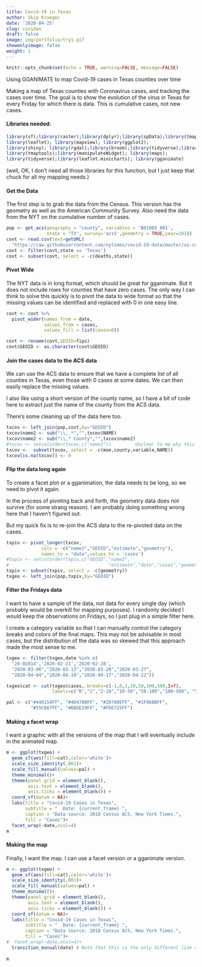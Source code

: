 ```yaml
---
title: Covid-19 in Texas
author: Skip Krueger
date: '2020-04-25'
slug: covidan
draft: false
image: img/portfolio/try1.gif
showonlyimage: false
weight: 1
---
```


```r
knitr::opts_chunk$set(echo = TRUE, warning=FALSE, message=FALSE)
```

Using GGANIMATE to map Covid-19 cases in Texas counties over time
<!--more-->

Making a map of Texas counties with Coronavirus cases, and tracking the cases over time. The goal is to show the evolution of the virus in Texas for every Friday for which there is data. This is cumulative cases, not new cases.


#### Libraries needed:

``` r
library(sf);library(raster);library(dplyr);library(spData);library(tmap);
library(leaflet); library(mapview); library(ggplot2); 
library(shiny); library(rgdal);library(broom);library(tidyverse);library(tigris); library(rgdal);library(htmltools);library(viridis); library(raster);library(sp);library(RCurl);library(tidycensus);
library(tmaptools);library(manipulateWidget); library(maps); 
library(tidyverse);library(leaflet.minicharts); library(gganimate)

```

(well, OK, I don't need all those libraries for this function, but I just keep that chuck for all my mapping needs.)



#### Get the Data

The first step is to grab the data from the Census. This version has the geometry as well as the American Community Survey. Also need the data from the NYT on the cumulative number of cases.

```r

pop <- get_acs(geography = "county", variables = 'B01003_001', 
               state = "TX", survey='acs5',geometry = TRUE,year=2018) 
covt <- read.csv(text=getURL(
  "https://raw.githubusercontent.com/nytimes/covid-19-data/master/us-counties.csv"))
covt <- filter(covt,state == 'Texas')
covt <- subset(covt, select = -c(deaths,state))

```

#### Pivot Wide

The NYT data is in long format, which should be great for gganimate. But it does not include rows for counties that have zero cases. The only way I can think to solve this quickly is to pivot the data to wide format so that the missing values can be identified and replaced with 0 in one easy line.

```r

covt <- covt %>% 
  pivot_wider(names_from = date,
              values_from = cases,
              values_fill = list(cases=0))

covt <- rename(covt,GEOID=fips)
covt$GEOID <- as.character(covt$GEOID)

```

#### Join the cases data to the ACS data

We can use the ACS data to ensure that we have a complete list of all counties in Texas, even those with 0 cases at some dates. We can then easily replace the missing values.

I also like using a short version of the county name, so I have a bit of code here to extract just the name of the county from the ACS data.

There's some cleaning up of the data here too.

```r

txcov <- left_join(pop,covt,by="GEOID")
txcov$name2 <- sub("\\,.*","",txcov$NAME)
txcov$name2 <- sub("\\,* County","",txcov$name2)
#txcov <- setcolorder(txcov,c("name2"))         Unclear to me why this doesn't work
txcov <-  subset(txcov, select = -c(moe,county,variable,NAME))
txcov[is.na(txcov)] <- 0

```

#### Flip the data long again

To create a facet plot or a gganimation, the data needs to be long, so we need to pivot it again. 

In the process of pivoting back and forth, the geometry data does not survive (for some strang reason). I am probably doing something wrong here that I haven't figured out.

But my quick fix is to re-join the ACS data to the re-pivoted data on the cases.

```r

txpiv <- pivot_longer(txcov, 
             cols = -c("name2","GEOID","estimate","geometry"), 
             names_to = "date",values_to = 'cases')
#txpiv <- setcolorder(txpiv,c("GEOID","name2",
#                                     "estimate","date","cases","geometry"))
txpiv <- subset(txpiv, select = -c(geometry))
txgeo <- left_join(pop,txpiv,by="GEOID")

```

#### Filter the Fridays data

I want to have a sample of the data, not data for every single day (which probably would be overkill for mapping purposes). I randomly decided I would keep the observations on Fridays, so I just plug in a simple filter here.

I create a category variable so that I can manually control the category breaks and colors of the final maps. This may not be advisable in most cases, but the distribution of the data was so skewed that this approach made the most sense to me.


```r

txgeo <- filter(txgeo,date %in% c(
  '20-02014','2020-02-21','2020-02-28',
  "2020-03-06","2020-03-13","2020-03-20","2020-03-27",
  "2020-04-04","2020-04-10","2020-04-17","2020-04-22"))

txgeo$cat <- cut(txgeo$cases, breaks=c(-1,0,1,10,50,100,500,Inf), 
                 labels=c("0","1","2-10","10-50","50-100","100-500", "500+"))

pal <- c("#440154FF", "#404788FF", "#2D708EFF", "#1F968BFF",
         "#55C667FF", "#B8DE29FF", "#FDE725FF")


```

#### Making a facet wrap

I want a graphic with all the versions of the map that I will eventually include in the animated map.  


```r

m <- ggplot(txgeo) +
  geom_sf(aes(fill=cat),color='white')+
  scale_size_identity(.001)+
  scale_fill_manual(values=pal) + 
  theme_minimal()+
  theme(panel.grid = element_blank(),
        axis.text = element_blank(),
        axis.ticks = element_blank()) + 
  coord_sf(datum = NA)+
  labs(title = "Covid-19 Cases in Texas", 
       subtitle = "  Date: {current_frame} ", 
       caption = "Data source: 2018 Census ACS, New York Times.", 
       fill = "Cases")+
  facet_wrap(~date,ncol=4) 
m


```

#### Making the map

Finally, I want the map. I can use a facet version or a gganimate version. 


```r

m <- ggplot(txgeo) +
  geom_sf(aes(fill=cat),color='white')+
  scale_size_identity(.001)+
  scale_fill_manual(values=pal) + 
  theme_minimal()+
  theme(panel.grid = element_blank(),
        axis.text = element_blank(),
        axis.ticks = element_blank()) + 
  coord_sf(datum = NA)+
  labs(title = "Covid-19 Cases in Texas", 
       subtitle = "  Date: {current_frame} ", 
       caption = "Data source: 2018 Census ACS, New York Times.", 
       fill = "Cases")+
#  facet_wrap(~date,ncol=4)+
  transition_manual(date) # Note that this is the only different line compared to above.
  
m


```
